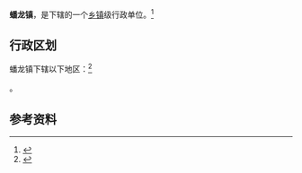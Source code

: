 {{中国乡级行政区|14/04/29/102/000}}

'''蟠龙镇'''，是{{PRC admin/fullname|14/04/29/102/000|3}}下辖的一个[[乡镇|乡镇]]级行政单位。<ref>{{PRC admin/ref sgc|{{PRC admin/parent|14/04/29/102/000}}}}</ref>

== 行政区划 ==

蟠龙镇下辖以下地区：<ref>{{PRC admin/ref sgc|14/04/29/102/000}}</ref>

{{PRC admin/children|14/04/29/102/000}}。

== 参考资料 ==

{{reflist}}

{{行政区划小作品}}
{{PRC admin/navcat|14/04/29/102/000}}